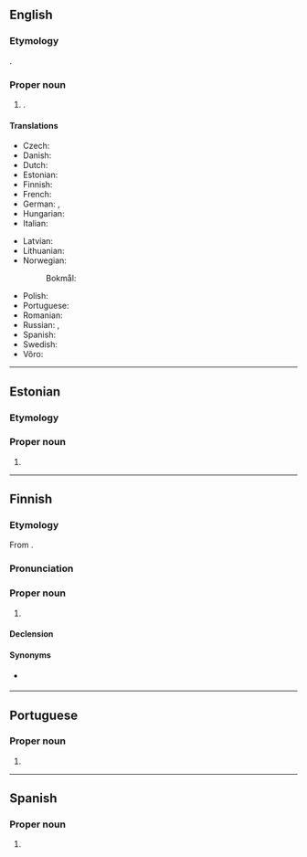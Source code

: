 ==English==
{{wikipedia}}

===Etymology===
{{bor|en|et|Haapsalu}}.

===Proper noun===
{{en-proper noun}}

# {{place|en|town|on the west coast of|c/Estonia}}.

====Translations====
{{trans-top|town}}
* Czech: {{t|cs|Haapsalu}}
* Danish: {{t|da|Haapsalu}}
* Dutch: {{t|nl|Haapsalu}}
* Estonian: {{t+|et|Haapsalu}}
* Finnish: {{t+|fi|Haapsalu}}
* French: {{t|fr|Haapsalu}}
* German: {{t|de|Haapsalu}}, {{t|de|Hapsal}}
* Hungarian: {{t|hu|Haapsalu}}
* Italian: {{t|it|Haapsalu}}
{{trans-mid}}
* Latvian: {{t|lv|Hāpsalu}}
* Lithuanian: {{t|lt|Haapsalu}}
* Norwegian:
*: Bokmål: {{t|nb|Haapsalu}}
* Polish: {{t|pl|Haapsalu}}
* Portuguese: {{t|pt|Haapsalu|f}}
* Romanian: {{t|ro|Haapsalu}}
* Russian: {{t+|ru|Хаапсалу}}, {{t|ru|Гапсаль}}
* Spanish: {{t|es|Haapsalu}}
* Swedish: {{t|sv|Hapsal}}
* Võro: {{t|vro|Haapsalo}}
{{trans-bottom}}

----

==Estonian==
{{wikipedia|lang=et}}

===Etymology===
{{compound|et|haab|salu|t1=aspen|t2=grove}}

===Proper noun===
{{head|et|proper noun}}

# {{place|et|town|c/Estonia|t=Haapsalu}}

----

==Finnish==

===Etymology===
From {{der|fi|et|Haapsalu}}.

===Pronunciation===
{{fi-p|haap-salu}}

===Proper noun===
{{fi-proper noun}}

# {{place|fi|town|c/Estonia|t1=Haapsalu}}

====Declension====
{{fi-decl-valo|Haapsal|||u|a|n=sg}}

====Synonyms====
* {{l|fi|Haapasalo}} {{q|archaic}}

----

==Portuguese==

===Proper noun===
{{pt-proper noun|f}}

# {{place|pt|town|c/Estonia|t1=Haapsalu}}

----

==Spanish==
{{wikipedia|lang=es}}

===Proper noun===
{{es-proper noun}}

# {{place|es|town|c/Estonia|t=Haapsalu}}